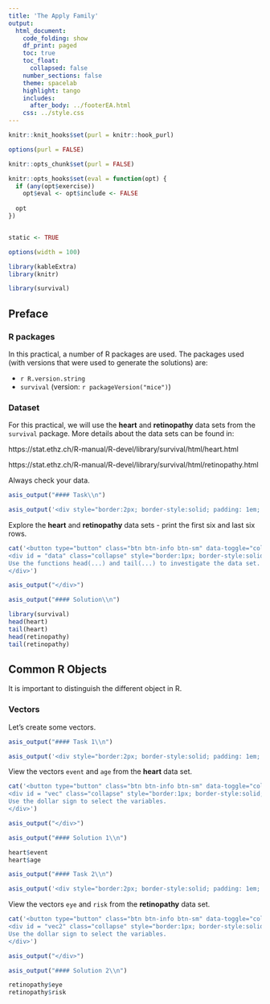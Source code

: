 ```yaml
---
title: 'The Apply Family'
output: 
  html_document:
    code_folding: show
    df_print: paged
    toc: true
    toc_float:
      collapsed: false
    number_sections: false
    theme: spacelab
    highlight: tango
    includes:
      after_body: ../footerEA.html
    css: ../style.css
---
```


```r
knitr::knit_hooks$set(purl = knitr::hook_purl)

options(purl = FALSE)

knitr::opts_chunk$set(purl = FALSE)
```

```r
knitr::opts_hooks$set(eval = function(opt) {
  if (any(opt$exercise))
    opt$eval <- opt$include <- FALSE
  
  opt
})


static <- TRUE

options(width = 100)

```


```r
library(kableExtra)
library(knitr)
```


```r
library(survival)
```


## Preface {data-progressive=FALSE}
### R packages
In this practical, a number of R packages are used.
The packages used (with versions that were used to generate the solutions) are:

* `r R.version.string`
* `survival` (version: `r packageVersion("mice")`)



### Dataset {.tabset .tabset-fade .tabset-pills}

For this practical, we will use the **heart** and **retinopathy** data sets from the `survival` package. More details about the data sets can be found in:

https://stat.ethz.ch/R-manual/R-devel/library/survival/html/heart.html

https://stat.ethz.ch/R-manual/R-devel/library/survival/html/retinopathy.html

Always check your data.


```r
asis_output("#### Task\\n")
```

```r
asis_output('<div style="border:2px; border-style:solid; padding: 1em; border-color:#446E9B">')
```

Explore the **heart** and **retinopathy** data sets - print the first six and last six rows. 

```r
cat('<button type="button" class="btn btn-info btn-sm" data-toggle="collapse" data-target="#data">Hint</button>
<div id = "data" class="collapse" style="border:1px; border-style:solid; padding: 1em; border-color:#1F78B4">
Use the functions head(...) and tail(...) to investigate the data set. Replace the dots with the name of the data set.
</div>')
```


```r
asis_output("</div>")

asis_output("#### Solution\\n")
```

```r
library(survival)
head(heart)
tail(heart)
head(retinopathy)
tail(retinopathy)
```

## Common R Objects

It is important to distinguish the different object in R.

### Vectors {.tabset .tabset-fade .tabset-pills}

Let's create some vectors.

```r
asis_output("#### Task 1\\n")
```

```r
asis_output('<div style="border:2px; border-style:solid; padding: 1em; border-color:#446E9B">')
```

View the vectors `event` and `age` from the **heart** data set.

```r
cat('<button type="button" class="btn btn-info btn-sm" data-toggle="collapse" data-target="#vec">Hint</button>
<div id = "vec" class="collapse" style="border:1px; border-style:solid; padding: 1em; border-color:#1F78B4">
Use the dollar sign to select the variables.
</div>')
```


```r
asis_output("</div>")

asis_output("#### Solution 1\\n")
```

```r
heart$event
heart$age
```



```r
asis_output("#### Task 2\\n")
```

```r
asis_output('<div style="border:2px; border-style:solid; padding: 1em; border-color:#446E9B">')
```

View the vectors `eye` and `risk` from the **retinopathy** data set.

```r
cat('<button type="button" class="btn btn-info btn-sm" data-toggle="collapse" data-target="#vec2">Hint</button>
<div id = "vec2" class="collapse" style="border:1px; border-style:solid; padding: 1em; border-color:#1F78B4">
Use the dollar sign to select the variables.
</div>')
```


```r
asis_output("</div>")

asis_output("#### Solution 2\\n")
```

```r
retinopathy$eye
retinopathy$risk
```




